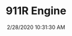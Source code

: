 ---
width: 2000
height: 1333
title: 911R Engine
description: Original 911R engine at Callas Rennsport.
date: 2/28/2020 10:31:30 AM
cameraMake: Sony
cameraModel: ILCE-7M3
lens: ZEISS Batis 2/40 CF
settingsfStop: f/2
settingsISO: ISO 100
settingsShutter: 1/60
settingsFocalLength: 40 mm
---